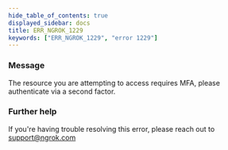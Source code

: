 ```yaml
---
hide_table_of_contents: true
displayed_sidebar: docs
title: ERR_NGROK_1229
keywords: ["ERR_NGROK_1229", "error 1229"]
---
```


### Message

The resource you are attempting to access requires MFA, please authenticate via a second factor.

### Further help

If you're having trouble resolving this error, please reach out to [support@ngrok.com](mailto:support@ngrok.com?subject=Help%20with%20ERR_NGROK_1229)

